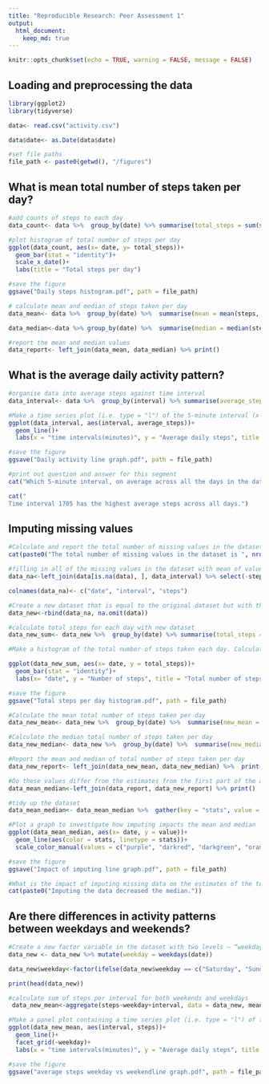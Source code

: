 ```yaml
---
title: "Reproducible Research: Peer Assessment 1"
output: 
  html_document:
    keep_md: true
---
```

```r
knitr::opts_chunk$set(echo = TRUE, warning = FALSE, message = FALSE)
```

## Loading and preprocessing the data
```r

library(ggplot2)
library(tidyverse)

data<- read.csv("activity.csv")

data$date<- as.Date(data$date)

#set file paths
file_path <- paste0(getwd(), "/figures")

```

## What is mean total number of steps taken per day?
```r
#add counts of steps to each day
data_count<- data %>%  group_by(date) %>% summarise(total_steps = sum(steps, na.rm = TRUE))

#plot histogram of total number of steps per day
ggplot(data_count, aes(x= date, y= total_steps))+
  geom_bar(stat = "identity")+
  scale_x_date()+
  labs(title = "Total steps per day")

#save the figure
ggsave("Daily steps histogram.pdf", path = file_path)

```  

```r
# calculate mean and median of steps taken per day 
data_mean<- data %>%  group_by(date) %>%  summarise(mean = mean(steps, na.rm =  TRUE))

data_median<-data %>% group_by(date) %>%  summarise(median = median(steps, na.rm = TRUE))

#report the mean and median values
data_report<- left_join(data_mean, data_median) %>% print()

```

## What is the average daily activity pattern?
```r

#organise data into average steps against time interval
data_interval<- data %>%  group_by(interval) %>% summarise(average_steps = mean(steps, na.rm= TRUE)) 

#Make a time series plot (i.e. type = "l") of the 5-minute interval (x-axis) and the average number of steps taken, averaged across all days (y-axis)
ggplot(data_interval, aes(interval, average_steps))+
  geom_line()+
  labs(x = "time intervals(minutes)", y = "Average daily steps", title = "Daily Activity Pattern")

#save the figure
ggsave("Daily activity line graph.pdf", path = file_path)

```


```r
#print out question and answer for this segment
cat("Which 5-minute interval, on average across all the days in the dataset, contains the maximum number of steps?")

cat("
Time interval 1705 has the highest average steps across all days.")

```


## Imputing missing values
```r
#Calculate and report the total number of missing values in the dataset
cat(paste0("The total number of missing values in the dataset is ", nrow(data[is.na(data), ])))

```

```r
#filling in all of the missing values in the dataset with mean of values for the time interval
data_na<-left_join(data[is.na(data), ], data_interval) %>% select(-steps) 

colnames(data_na)<- c("date", "interval", "steps")

#Create a new dataset that is equal to the original dataset but with the missing data filled in.
data_new<-rbind(data_na, na.omit(data))

```

```r
#calculate total steps for each day with new dataset
data_new_sum<- data_new %>%  group_by(date) %>% summarise(total_steps = sum(steps))

#Make a histogram of the total number of steps taken each day. Calculate and report the mean and median total number of steps taken per day.

ggplot(data_new_sum, aes(x= date, y = total_steps))+
  geom_bar(stat = "identity")+
  labs(x= "date", y = "Number of steps", title = "Total number of steps taken per day")

#save the figure
ggsave("Total steps per day histogram.pdf", path = file_path)

```

```r
#Calculate the mean total number of steps taken per day
data_new_mean<- data_new %>%  group_by(date) %>%  summarise(new_mean = mean(steps)) 

#Calculate the median total number of steps taken per day
data_new_median<- data_new %>%  group_by(date) %>%  summarise(new_median = median(steps)) 

#Report the mean and median of total number of steps taken per day
data_new_report<- left_join(data_new_mean, data_new_median) %>%  print()

```

```r
#Do these values differ from the estimates from the first part of the assignment? 
data_mean_median<-left_join(data_report, data_new_report) %>% print()

#tidy up the dataset
data_mean_median<- data_mean_median %>%  gather(key = "stats", value = "value", -date)

#Plot a graph to investigate how imputing impacts the mean and median
ggplot(data_mean_median, aes(x= date, y = value))+
  geom_line(aes(color = stats, linetype = stats))+
  scale_color_manual(values = c("purple", "darkred", "darkgreen", "orange"))

#save the figure
ggsave("Impact of imputing line graph.pdf", path = file_path)

#What is the impact of imputing missing data on the estimates of the total daily number of steps?
cat(paste0("Imputing the data decreased the median."))

```
## Are there differences in activity patterns between weekdays and weekends?

```r
#Create a new factor variable in the dataset with two levels – “weekday” and “weekend”
data_new <- data_new %>% mutate(weekday = weekdays(date)) 

data_new$weekday<-factor(ifelse(data_new$weekday == c("Saturday", "Sunday"), "weekend", "weekday"))

print(head(data_new))

```

```r
#calculate sum of steps per interval for both weekends and weekdays
 data_new_mean<-aggregate(steps~weekday+interval, data = data_new, mean)

#Make a panel plot containing a time series plot (i.e. type = "l") of the 5-minute interval (x-axis) and the average number of steps taken, averaged across all weekday days or weekend days (y-axis).
ggplot(data_new_mean, aes(interval, steps))+
  geom_line()+
  facet_grid(~weekday)+
  labs(x = "time intervals(minutes)", y = "Average daily steps", title = "Daily Activity Pattern")

#save the figure
ggsave("average steps weekday vs weekendline graph.pdf", path = file_path)

```
